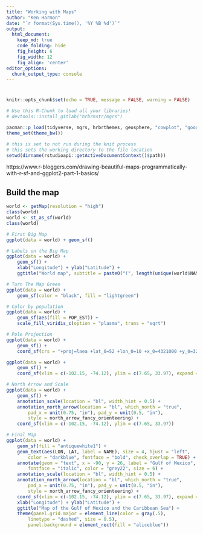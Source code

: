 ```yaml
---
title: "Working with Maps"
author: "Ken Harmon"
date: "`r format(Sys.time(), '%Y %B %d')`"
output:
  html_document:  
    keep_md: true
    code_folding: hide
    fig_height: 6
    fig_width: 12
    fig_align: 'center'
editor_options: 
  chunk_output_type: console
---
```


# {.tabset .tabset-fade}

```r
knitr::opts_chunk$set(echo = TRUE, message = FALSE, warning = FALSE)
```

```r
# Use this R-Chunk to load all your libraries!
# devtools::install_gitlab("hrbrmstr/mgrs")

pacman::p_load(tidyverse, mgrs, hrbrthemes, geosphere, "cowplot", "googleway", "ggplot2", "ggrepel", "ggspatial", sf, "rworldmap", "rworldxtra")
theme_set(theme_bw())

```

```r
# this is set to not run during the knit process
# this sets the working directory to the file location
setwd(dirname(rstudioapi::getActiveDocumentContext()$path))
```

https://www.r-bloggers.com/drawing-beautiful-maps-programmatically-with-r-sf-and-ggplot2-part-1-basics/

## Build the map

```r
world <- getMap(resolution = "high")
class(world)
world <- st_as_sf(world)
class(world)

# First Big Map
ggplot(data = world) + geom_sf()

# Labels on the Big Map
ggplot(data = world) +
    geom_sf() +
    xlab("Longitude") + ylab("Latitude") +
    ggtitle("World map", subtitle = paste0("(", length(unique(world$NAME)), " countries)"))

# Turn The Map Green
ggplot(data = world) + 
    geom_sf(color = "black", fill = "lightgreen")

# Color by population
ggplot(data = world) +
    geom_sf(aes(fill = POP_EST)) +
    scale_fill_viridis_c(option = "plasma", trans = "sqrt")

# Pole Projection
ggplot(data = world) +
    geom_sf() +
    coord_sf(crs = "+proj=laea +lat_0=52 +lon_0=10 +x_0=4321000 +y_0=3210000 +ellps=GRS80 +units=m +no_defs ")

ggplot(data = world) +
    geom_sf() +
    coord_sf(xlim = c(-102.15, -74.12), ylim = c(7.65, 33.97), expand = FALSE)
```

```r

# North Arrow and Scale
ggplot(data = world) +
    geom_sf() +
    annotation_scale(location = "bl", width_hint = 0.5) +
    annotation_north_arrow(location = "bl", which_north = "true", 
        pad_x = unit(0.75, "in"), pad_y = unit(0.5, "in"),
        style = north_arrow_fancy_orienteering) +
    coord_sf(xlim = c(-102.15, -74.12), ylim = c(7.65, 33.97))

# Final Map
ggplot(data = world) +
    geom_sf(fill = "antiquewhite1") +
    geom_text(aes(LON, LAT, label = NAME), size = 4, hjust = "left",
        color = "darkblue", fontface = "bold", check_overlap = TRUE) +
    annotate(geom = "text", x = -90, y = 26, label = "Gulf of Mexico", 
        fontface = "italic", color = "grey22", size = 6) +
    annotation_scale(location = "bl", width_hint = 0.5) +
    annotation_north_arrow(location = "bl", which_north = "true", 
        pad_x = unit(0.75, "in"), pad_y = unit(0.5, "in"),
        style = north_arrow_fancy_orienteering) +
    coord_sf(xlim = c(-102.15, -74.12), ylim = c(7.65, 33.97), expand = FALSE) +
    xlab("Longitude") + ylab("Latitude") +
    ggtitle("Map of the Gulf of Mexico and the Caribbean Sea") +
    theme(panel.grid.major = element_line(color = gray(.5),
        linetype = "dashed", size = 0.5),
        panel.background = element_rect(fill = "aliceblue"))
```


